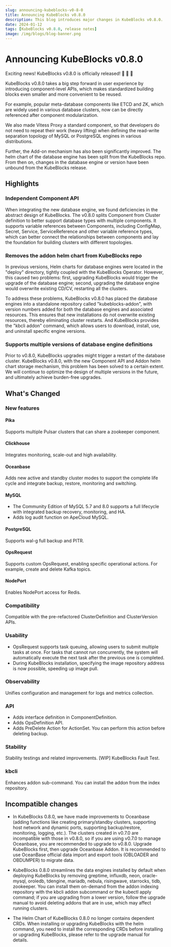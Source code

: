 ```yaml
---
slug: announcing-kubeblocks-v0-8-0
title: Announcing KubeBlocks v0.8.0
description: This blog introduces major changes in KubeBlocks v0.8.0.
date: 2024-01-12
tags: [KubeBlocks v0.8.0, release notes]
image: /img/blogs/blog-banner.png
---
```


# Announcing KubeBlocks v0.8.0

Exciting news! KubeBlocks v0.8.0 is officially released! 🚀 🎉 🎈

KubeBlocks v0.8.0 takes a big step forward in user experience by introducing component-level APIs, which makes standardized building blocks even smaller and more convenient to be reused.

For example, popular meta-database components like ETCD and ZK, which are widely used in various database clusters, now can be directly referenced after component modularization.

We also made Vitess Proxy a standard component, so that developers do not need to repeat their work (heavy lifting) when defining the read-write separation topology of MySQL or PostgreSQL engines in various distributions.

Further, the Add-on mechanism has also been significantly improved. The helm chart of the database engine has been split from the KubeBlocks repo. From then on, changes in the database engine or version have been unbound from the KubeBlocks release.

## Highlights

### Independent Component API

When integrating the new database engine, we found deficiencies in the abstract design of KubeBlocks. The v0.8.0 splits Component from Cluster definition to better support database types with multiple components. It supports variable references between Components, including ConfigMap, Secret, Service, ServiceReference and other variable reference types, which can better connect the relationships between components and lay the foundation for building clusters with different topologies.

### Removes the addon helm chart from KubeBlocks repo

In previous versions, Helm charts for database engines were located in the "deploy" directory, tightly coupled with the KubeBlocks Operator. However, this caused two problems: first, upgrading KubeBlocks would trigger the upgrade of the database engine; second, upgrading the database engine would overwrite existing CD/CV, restarting all the clusters.

To address these problems, KubeBlocks v0.8.0 has placed the database engines into a standalone repository called "kubeblocks-addon", with version numbers added for both the database engines and associated resources. This ensures that new installations do not overwrite existing resources, thereby eliminating cluster restarts. And KubeBlocks provides the "kbcli addon" command, which allows users to download, install, use, and uninstall specific engine versions.

### Supports multiple versions of database engine definitions

Prior to v0.8.0, KubeBlocks upgrades might trigger a restart of the database cluster. KubeBlocks v0.8.0, with the new Component API and Addon helm chart storage mechanism, this problem has been solved to a certain extent. We will continue to optimize the design of multiple versions in the future, and ultimately achieve burden-free upgrades.

## What's Changed

### New features

#### Pika

Supports multiple Pulsar clusters that can share a zookeeper component.

#### Clickhouse

Integrates monitoring, scale-out and high availability.

#### Oceanbase

Adds new active and standby cluster modes to support the complete life cycle and integrate backup, restore, monitoring and switching.

#### MySQL

- The Community Edition of MySQL 5.7 and 8.0 supports a full lifecycle with integrated backup recovery, monitoring, and HA.
- Adds log audit function on ApeCloud MySQL.

#### PostgreSQL

Supports wal-g full backup and PITR.

#### OpsRequest

Supports custom OpsRequest, enabling specific operational actions. For example, create and delete Kafka topics.

#### NodePort

Enables NodePort access for Redis.

### Compatibility

Compatible with the pre-refactored ClusterDefinition and ClusterVersion APIs.

### Usability

- OpsRequest supports task queuing, allowing users to submit multiple tasks at once. For tasks that cannot run concurrently, the system will automatically execute the next task after the previous one is completed.
- During KubeBlocks installation, specifying the image repository address is now possible, speeding up image pull.

### Observability

Unifies configuration and management for logs and metrics collection.

### API

- Adds interface definition in ComponentDefinition.
- Adds OpsDefinition API.
- Adds PreDelete Action for ActionSet. You can perform this action before deleting backup.

### Stability

Stability testings and related improvements. [WIP] KubeBlocks Fault Test.

### kbcli

Enhances addon sub-command. You can install the addon from the index repository.

## Incompatible changes

- In KubeBlocks 0.8.0, we have made improvements to Oceanbase (adding functions like creating primary/standby clusters, supporting host network and dynamic ports, supporting backup/restore, monitoring, logging, etc.). The clusters created in v0.7.0 are incompatible with those in v0.8.0, so if you are using v0.7.0 to manage Oceanbase, you are recommended to upgrade to v0.8.0. Upgrade KubeBlocks first, then upgrade Oceanbase Addon. It is recommended to use OceanBase official data import and export tools (OBLOADER and OBDUMPER) to migrate data.

- KubeBlocks 0.8.0 streamlines the data engines installed by default when deploying KubeBlocks by removing greptime, influxdb, neon, oracle-mysql, oroledb, tdengine, mariadb, nebula, risingwave, starrocks, tidb, zookeeper. You can install them on-demand from the addon indexing repository with the kbcli addon subcommand or the kubectl apply command; if you are upgrading from a lower version, follow the upgrade manual to avoid deleting addons that are in use, which may affect running clusters.

- The Helm Chart of KubeBlocks 0.8.0 no longer contains dependent CRDs. When installing or upgrading KubeBlocks with the helm command, you need to install the corresponding CRDs before installing or upgrading KubeBlocks, please refer to the upgrade manual for details.